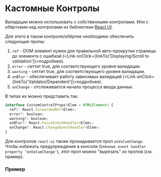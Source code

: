 
<Meta of={DocsStories} />

# Кастомные Контролы

Валидации можно использовать с собственными контролами. Или с обёртками над контролами из библиотеки [React UI](https://github.com/skbkontur/retail-ui/).

Для этого в таком контроле/обёртке необходимо обеспечить следующие пропы:

1. `ref` - DOM элемент нужен для правильной авто-прокрутки страницы до элемента с ошибкой (<Link onClick={linkTo('Displaying/Scroll to validation')}>подробнее</Link>).
2. `error` - сеттит true, для соответствующего уровня валидации.
3. `warning` - сеттит true, для соответствующего уровня валидации.
4. `onBlur` - обеспечивает работу зависимых валидаций (<Link onClick={linkTo('Validator/Dependent')}>подробнее</Link>).
5. `onChange` - отслеживается начало процесса ввода данных.

В типах их можно представить так:

```jsx static
interface CustomControlProps<Elem = HTMLElement> {
  ref?: React.ForwardedRef<Elem>;
  error?: boolean;
  warning?: boolean;
  onBlur?: React.FocusEventHandler<Elem>;
  onChange?: React.ChangeEventHandler<Elem>;
}
```

Для контролов `react-ui` также прокидывается проп `onValueChange`. Чтобы избежать предупреждения в консоле (`Unknown event handler property 'onValueChange'`), этот проп можно "вырезать" из пропов (см. пример).

### Пример

<Story of={DocsStories.CustomControls} />
